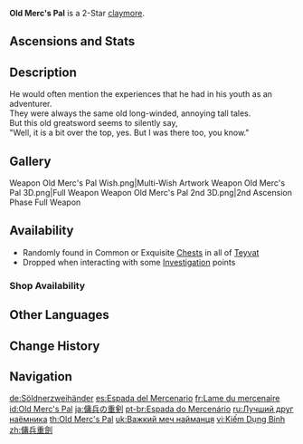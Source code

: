 {{Weapon Infobox
|id             = 12201
|image          = <gallery>
Weapon Old Merc's Pal.png|Base
Weapon Old Merc's Pal 2nd.png|2nd Ascension
</gallery>
|type           = Claymore
|series         = 2-Star
|releaseDate    = 2020-09-28
|quality        = 2
|base_atk       = 33
|obtain         = Chests
|obtain2        = Investigation
|obtain3        = Shops
}}
{{Description|A battle-tested greatsword that has seen better days and worse.}}
'''Old Merc's Pal''' is a 2-Star [[claymore]].

==Ascensions and Stats==
{{Weapon Ascensions and Stats
|ascendMat1 = Boreal Wolf's Milk Tooth
|ascendMat2 = Boreal Wolf's Cracked Tooth
|ascendMat3 = Boreal Wolf's Broken Fang
|bossMat1   = Dead Ley Line Branch
|bossMat2   = Dead Ley Line Leaves
|commonMat1 = Slime Condensate
|commonMat2 = Slime Secretions
}}

==Description==
He would often mention the experiences that he had in his youth as an adventurer.<br />
They were always the same old long-winded, annoying tall tales.<br />
But this old greatsword seems to silently say,<br />
"Well, it is a bit over the top, yes. But I was there too, you know."

==Gallery==
<gallery>
Weapon Old Merc's Pal Wish.png|Multi-Wish Artwork
Weapon Old Merc's Pal 3D.png|Full Weapon
Weapon Old Merc's Pal 2nd 3D.png|2nd Ascension Phase Full Weapon
</gallery>

==Availability==
*Randomly found in Common or Exquisite [[Chests]] in all of [[Teyvat]]
*Dropped when interacting with some [[Investigation]] points
===Shop Availability===
{{Shop Availability}}

==Other Languages==
{{Other Languages
|en      = Old Merc's Pal
|zhs     = 佣兵重剑
|zhs_rm  = Yōngbīng Zhòngjiàn
|zht     = 傭兵重劍
|zht_rm  = Yōngbīng Zhòngjiàn
|zh_tl   = Mercenary Heavy Sword
|ja      = 傭兵の重剣
|ja_rm   = Youhei no Juuken{{Assumed}}
|ja_tl   = Mercenary's Heavy Sword
|ko      = {{tt|용병|傭兵}} {{tt|중검|重劍}}
|ko_rm   = Yongbyeong Junggeom
|ko_tl   = Mercenary Heavy Sword
|es      = Espada del Mercenario
|es_tl   = Sword of the Mercenary
|fr      = Lame du mercenaire
|fr_tl   = Blade of the Mercenary
|ru      = Лучший друг наёмника
|ru_tl   = Mercenary's Best Friend
|th      = Old Merc's Pal
|vi      = {{tt|Kiếm|劍}} Dụng {{tt|Binh|兵}}
|vi_tl   = Sword of the Mercenary
|de      = Söldnerzweihänder
|de_tl   = Mercenary {{w|Zweihänder}}
|de_note = Zweihänder is a word also used in English to reference a certain medieval weapon, hence why it is not translated here.
|id      = Old Merc's Pal
|pt      = Espada do Mercenário
|pt_tl   = Sword of the Mercenary
|tr      = İhtiyar Lejyonerin Dostu
|tr_tl   = 
|it      = Lama del mercenario
|it_tl   = Mercenary's Blade
}}

==Change History==
{{Change History|1.0}}

==Navigation==
{{Weapons by Series Navbox|series=2-Star}}
{{Weapon Navbox|type=Claymores}}

[[de:Söldnerzweihänder]]
[[es:Espada del Mercenario]]
[[fr:Lame du mercenaire]]
[[id:Old Merc's Pal]]
[[ja:傭兵の重剣]]
[[pt-br:Espada do Mercenário]]
[[ru:Лучший друг наёмника]]
[[th:Old Merc's Pal]]
[[uk:Важкий меч найманця]]
[[vi:Kiếm Dụng Binh]]
[[zh:傭兵重劍]]